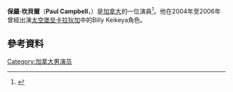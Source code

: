 {{Infobox person
| name = Paul Campbell
| image = Paul Campbell on the red carpet at the CTV Upfront 2014 event.jpg
| imagesize = 239px
| caption = 
| birth_name = Paul Campbell
| birth_date = {{birth date and age|1979|6|22}}
| birth_place = [[加拿大|加拿大]][[卑詩省|卑詩省]][[溫哥華|溫哥華]]
| othername = 
| website = 
}}
'''保羅·坎貝爾'''（'''Paul Campbell'''，{{bd|1979年|6月22日}}）是[[加拿大|加拿大]]的一位演員<ref name="noheroics">{{cite news | author = Nellie Andreeva | url = http://www.reuters.com/article/filmNews/idUSTRE52H7L720090318 | title = Freddie Prinze Jr. cast in "No Heroics" | date = 2009-03-18 | work = [[Reuters|Reuters]] | accessdate = 2009-03-18 | archive-date = 2009-03-22 | archive-url = https://web.archive.org/web/20090322141044/http://www.reuters.com/article/filmNews/idUSTRE52H7L720090318 | dead-url = no }}</ref>。他在2004年至2006年曾經出演[[太空堡垒卡拉狄加|太空堡垒卡拉狄加]]中的Billy Keikeya角色。
==參考資料==
{{Reflist}}
[[Category:加拿大男演员|Category:加拿大男演员]]